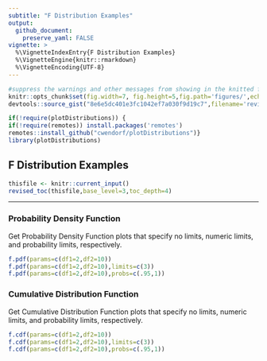 ```yaml
---
subtitle: "F Distribution Examples"
output:
  github_document:
    preserve_yaml: FALSE
vignette: >
  %\VignetteIndexEntry{F Distribution Examples}
  %\VignetteEngine{knitr::rmarkdown}
  %\VignetteEncoding{UTF-8}
---
```


```r
#suppress the warnings and other messages from showing in the knitted file.
knitr::opts_chunk$set(fig.width=7, fig.height=5,fig.path='figures/',echo=TRUE,warning=FALSE,message=FALSE)
devtools::source_gist("8e6e5dc401e3fc1042ef7a030f9d19c7",filename='revised_toc.R')
```

```r
if(!require(plotDistributions)) {
if(!require(remotes)) install.packages('remotes')
remotes::install_github("cwendorf/plotDistributions")}
library(plotDistributions)
```

## F Distribution Examples

```r
thisfile <- knitr::current_input()
revised_toc(thisfile,base_level=3,toc_depth=4)
```

---

### Probability Density Function

Get Probability Density Function plots that specify no limits, numeric limits, and probability limits, respectively.
```r
f.pdf(params=c(df1=2,df2=10))
f.pdf(params=c(df1=2,df2=10),limits=c(3))
f.pdf(params=c(df1=2,df2=10),probs=c(.95,1))
```

### Cumulative Distribution Function

Get Cumulative Distribution Function plots that specify no limits, numeric limits, and probability limits, respectively.
```r
f.cdf(params=c(df1=2,df2=10))
f.cdf(params=c(df1=2,df2=10),limits=c(3))
f.cdf(params=c(df1=2,df2=10),probs=c(.95,1))
```
